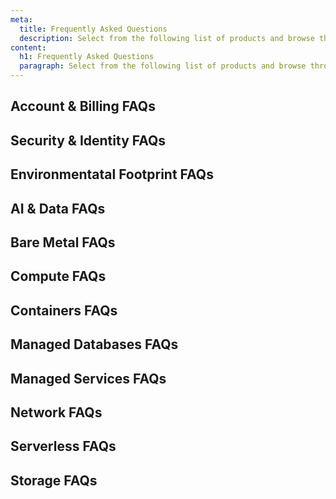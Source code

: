 ```yaml
---
meta:
  title: Frequently Asked Questions
  description: Select from the following list of products and browse through the FAQ to find answers to commonly asked questions
content:
  h1: Frequently Asked Questions
  paragraph: Select from the following list of products and browse through the FAQ to find answers to commonly asked questions
---
```


## Account & Billing FAQs

<Grid>

  <ProductCardIllustration
    productLogo="accountExperience"
    url="/account/faq/"
    label="Account"
  />

  <ProductCardIllustration
    productLogo="accountBilling"
    url="/billing/faq/"
    label="Billing"
  />

</Grid>

## Security & Identity FAQs

<Grid>
  <ProductCardIllustration
    productLogo="auditTrail"
    url="/audit-trail/faq/"
    label="Audit Trail"
  />

  <ProductCardIllustration
    productLogo="iam"
    url="/iam/faq/"
    label="Identity & Access Management"
  />

  <ProductCardIllustration
    productLogo="kms"
    url="/key-manager/faq/"
    label="Key Manager"
  />

  <ProductCardIllustration
    productLogo="secretManager"
    url="/secret-manager/faq//"
    label="Secret Manager"
  />

  <ProductCardIllustration
    productLogo="cockpit"
    url="/storage/troubleshooting/"
    label="Cockpit"
  />
</Grid>

## Environmentatal Footprint FAQs

<Grid>
  <ProductCardIllustration
    productLogo="environmentalFootprintCalculator"
    url="/environmental-footprint/faq/"
    label="Environmental Footprint Calculator"
  />

</Grid>

## AI & Data FAQs

<Grid>

  <ProductCardIllustration
    productLogo="generativeApi"
    url="/generative-apis/faq/"
    label="Generative APIs"
  />

  <ProductCardIllustration
    productLogo="inference"
    url="/billing/faq/"
    label="Managed Inference"
  />

</Grid>

## Bare Metal FAQs

<Grid>

  <ProductCardIllustration
    productLogo="appleSilicon"
    url="/apple-silicon/faq/"
    label="Apple silcion"
  />

  <ProductCardIllustration
    productLogo="dedibox"
    url="/dedibox-scaleway/faq/"
    label="Dedibox in the Scaleway console"
  />

  <ProductCardIllustration
    productLogo="dedibox"
    url="/dedibox/faq/"
    label="Dedibox"
  />

  <ProductCardIllustration
    productLogo="dediboxVps"
    url="/dedibox-vps/faq/"
    label="Dedibox VPS"
  />

  <ProductCardIllustration
    productLogo="elasticMetal"
    url="/elastic-metal/faq/"
    label="Elastic Metal"
  />

</Grid>

## Compute FAQs

<Grid>
  <ProductCardIllustration
    productLogo="instances"
    url="/instances/faq/"
    label="Instances"
  />

</Grid>

## Containers FAQs

<Grid>

  <ProductCardIllustration
    productLogo="containerRegistry"
    url="/container-registry/faq/"
    label="Container Registry"
  />

  <ProductCardIllustration
    productLogo="k8sKapsule"
    url="/kubernetes/faq/"
    label="Kubernetes"
  />

</Grid>

## Managed Databases FAQs

<Grid>

  <ProductCardIllustration
    productLogo="redis"
    url="/managed-databases-for-redis/faq/"
    label="Managed Database for Redis™"
  />

  <ProductCardIllustration
    productLogo="managedDatabase"
    url="/managed-databases-for-postgresql-and-mysql/faq/"
    label="Managed Database for PostgreSQL and MySQL"
  />

</Grid>

## Managed Services FAQs

<Grid>

  <ProductCardIllustration
    productLogo="distributedDataLab"
    url="/data-lab/faq/"
    label="Distributed Data Lab"
  />

  <ProductCardIllustration
    productLogo="iotHub"
    url="/iot-hub/faq/"
    label="IoT Hub"
  />

  <ProductCardIllustration
    productLogo="transactionalEmail"
    url="/transactional-email/faq/"
    label="Transactional Email"
  />

</Grid>

## Network FAQs

<Grid>

  <ProductCardIllustration
    productLogo="edgeServices"
    url="/edge-services/faq/"
    label="Edge Services"
  />

  <ProductCardIllustration
    productLogo="domainsAndDns"
    url="/domains-and-dns/faq/"
    label="Domains and DNS"
  />

  <ProductCardIllustration
    productLogo="loadBalancers"
    url="/load-balancer/faq/"
    label="Load Balancer"
  />

  <ProductCardIllustration
    productLogo="ipam"
    url="/ipam/faq/"
    label="IPAM"
  />
    <ProductCardIllustration
    productLogo="publicGateway"
    url="/public-gateways/faq/"
    label="Public Gateways"
  />

  <ProductCardIllustration
    productLogo="vpc"
    url="/vpc/faq/"
    label="VPC"
  />

</Grid>

## Serverless FAQs

<Grid>

  <ProductCardIllustration
    productLogo="cockpit"
    url="/messaging/faq/"
    label="Messaging and Queuing"
  />

</Grid>

<Grid>

  <ProductCardIllustration
    productLogo="containers"
    url="/serverless-containers/faq/"
    label="Serverless Containers"
  />

  <ProductCardIllustration
    productLogo="serverlessJob"
    url="/serverless-jobs/faq/"
    label="Serverless Jobs"
  />

  <ProductCardIllustration
    productLogo="functions"
    url="/serverless-functions/faq/"
    label="Serverless Functopns"
  />

  <ProductCardIllustration
    productLogo="serverlessDB"
    url="/serverless-sql-databases/faq/"
    label="Serverless SQL Databases"
  />

</Grid>

## Storage FAQs

<Grid>

  <ProductCardIllustration
    productLogo="blockStorage"
    url="/block-storage/faq/"
    label="Block Storage"
  />

  <ProductCardIllustration
    productLogo="objectStorage"
    url="/object-storage/faq/"
    label="Object Storage"
  />

</Grid>
